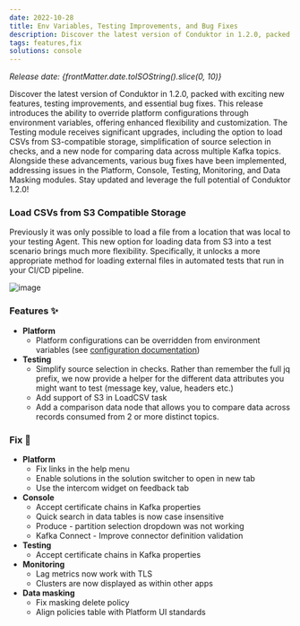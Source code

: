 ```yaml
---
date: 2022-10-28
title: Env Variables, Testing Improvements, and Bug Fixes
description: Discover the latest version of Conduktor in 1.2.0, packed with exciting new features, testing improvements, and essential bug fixes.
tags: features,fix
solutions: console
---
```


*Release date: {frontMatter.date.toISOString().slice(0, 10)}*

Discover the latest version of Conduktor in 1.2.0, packed with exciting new features, testing improvements, and essential bug fixes. This release introduces the ability to override platform configurations through environment variables, offering enhanced flexibility and customization. The Testing module receives significant upgrades, including the option to load CSVs from S3-compatible storage, simplification of source selection in checks, and a new node for comparing data across multiple Kafka topics. Alongside these advancements, various bug fixes have been implemented, addressing issues in the Platform, Console, Testing, Monitoring, and Data Masking modules. Stay updated and leverage the full potential of Conduktor 1.2.0!

### Load CSVs from S3 Compatible Storage

Previously it was only possible to load a file from a location that was local to your testing Agent. This new option for loading data from S3 into a test scenario brings much more flexibility. Specifically, it unlocks a more appropriate method for loading external files in automated tests that run in your CI/CD pipeline.

![image](/images/changelog/platform/testing-s3.png)

### Features ✨

- **Platform**
  - Platform configurations can be overridden from environment variables (see [configuration documentation](https://docs.conduktor.io/platform/get-started/configuration/env-variables/))
- **Testing**
  - Simplify source selection in checks. Rather than remember the full jq prefix, we now provide a helper for the different data attributes you might want to test (message key, value, headers etc.)
  - Add support of S3 in LoadCSV task
  - Add a comparison data node that allows you to compare data across records consumed from 2 or more distinct topics.

### Fix 🔨

- **Platform**
  - Fix links in the help menu
  - Enable solutions in the solution switcher to open in new tab
  - Use the intercom widget on feedback tab
- **Console**
  - Accept certificate chains in Kafka properties
  - Quick search in data tables is now case insensitive
  - Produce - partition selection dropdown was not working
  - Kafka Connect - Improve connector definition validation
- **Testing**
  - Accept certificate chains in Kafka properties
- **Monitoring**
  - Lag metrics now work with TLS
  - Clusters are now displayed as within other apps
- **Data masking**
  - Fix masking delete policy
  - Align policies table with Platform UI standards
